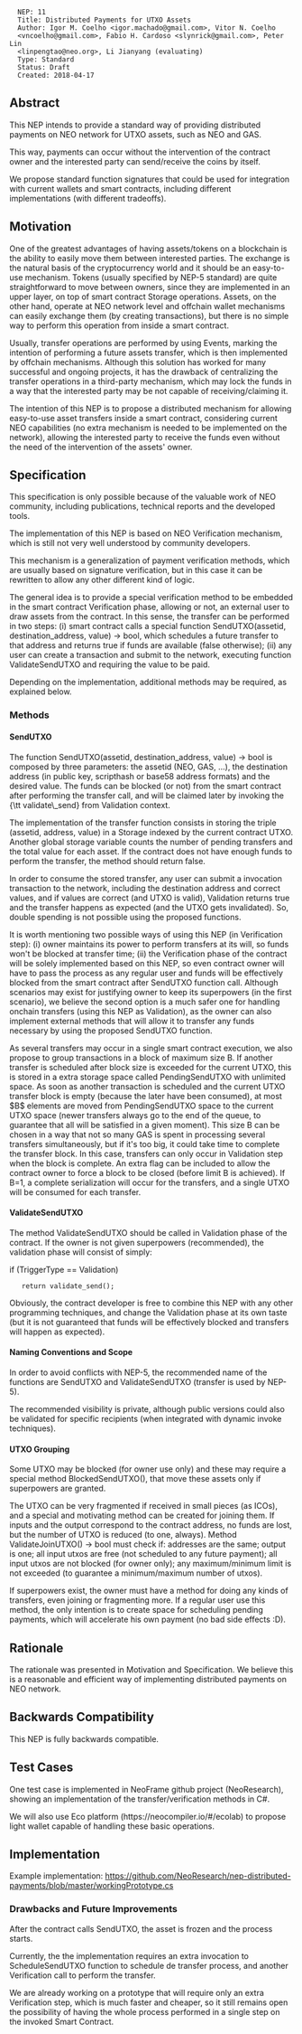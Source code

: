 <pre>
  NEP: 11
  Title: Distributed Payments for UTXO Assets
  Author: Igor M. Coelho <igor.machado@gmail.com>, Vitor N. Coelho
  <vncoelho@gmail.com>, Fabio H. Cardoso <slynrick@gmail.com>, Peter Lin
  <linpengtao@neo.org>, Li Jianyang (evaluating)
  Type: Standard
  Status: Draft
  Created: 2018-04-17
</pre>

==Abstract==

This NEP intends to provide a standard way of providing distributed payments on NEO network for UTXO assets, such as NEO and GAS.

This way, payments can occur without the intervention of the contract owner and the interested party can send/receive the coins by itself.

We propose standard function signatures that could be used for integration with current wallets and smart contracts, including different implementations (with different tradeoffs).

==Motivation==

One of the greatest advantages of having assets/tokens on a blockchain is the ability to easily move them between interested parties. The exchange is the natural basis of the cryptocurrency world and it should be an easy-to-use mechanism. Tokens (usually specified by NEP-5 standard) are quite straightforward to move between owners, since they are implemented in an upper layer, on top of smart contract Storage operations. Assets, on the other hand, operate at NEO network level and offchain wallet mechanisms can easily exchange them (by creating transactions), but there is no simple way to perform this operation from inside a smart contract.

Usually, transfer operations are performed by using Events, marking the intention of performing a future assets transfer, which is then implemented by offchain mechanisms. Although this solution has worked for many successful and ongoing projects, it has the drawback of centralizing the transfer operations in a third-party mechanism, which may lock the funds in a way that the interested party may be not capable of receiving/claiming it.

The intention of this NEP is to propose a distributed mechanism for allowing easy-to-use asset transfers inside a smart contract, considering current NEO capabilities (no extra mechanism is needed to be implemented on the network), allowing the interested party to receive the funds even without the need of the intervention of the assets' owner.

==Specification==

This specification is only possible because of the valuable work of NEO  community, including publications, technical reports and the developed tools.

The implementation of this NEP is based on NEO Verification mechanism, which is still not very well understood by community developers.

This mechanism is a generalization of payment verification methods, which are usually based on signature verification, but in this case it can be rewritten to allow any other different kind of logic.

The general idea is to provide a special verification method to be embedded in the smart contract Verification phase, allowing or not, an external user to draw assets from the contract.
In this sense, the transfer can be performed in two steps: (i) smart contract calls a special function SendUTXO(assetid, destination_address, value) -> bool, which schedules a future transfer to that address and returns true if funds are available (false otherwise); (ii) any user can create a transaction and submit to the network, executing function ValidateSendUTXO and requiring the value to be paid.

Depending on the implementation, additional methods may be required, as explained below.

===Methods===

====SendUTXO====

The function SendUTXO(assetid, destination_address, value) -> bool is composed by three parameters: the assetid (NEO, GAS, ...), the destination address (in public key, scripthash or base58 address formats) and the desired value. The funds can be blocked (or not) from the smart contract after performing the transfer call, and will be claimed later by invoking the {\tt validate\_send} from Validation context.

The implementation of the transfer function consists in storing the triple (assetid, address, value) in a Storage indexed by the current contract UTXO. Another global storage variable counts the number of pending transfers and the total value for each asset. If the contract does not have enough funds to perform the transfer, the method should return false.

In order to consume the stored transfer, any user can submit a invocation transaction to the network, including the destination address and correct values, and if values are correct (and UTXO is valid), Validation returns true and the transfer happens as expected (and the UTXO gets invalidated). So, double spending is not possible using the proposed functions.

It is worth mentioning two possible ways of using this NEP (in Verification step): (i) owner maintains its power to perform transfers at its will, so funds won't be blocked at transfer time; (ii) the Verification phase of the contract will be solely implemented based on this NEP, so even contract owner will have to pass the process as any regular user and funds will be effectively blocked from the smart contract after SendUTXO function call.
Although scenarios may exist for justifying owner to keep its superpowers (in the first scenario), we believe the second option is a much safer one for handling onchain transfers (using this NEP as Validation), as the owner can also implement external methods that will allow it to transfer any funds necessary by using the proposed SendUTXO function.

As several transfers may occur in a single smart contract execution, we also propose to group transactions in a block of maximum size B. If another transfer is scheduled after block size is exceeded for the current UTXO, this is stored in a extra storage space called PendingSendUTXO with unlimited space. As soon as another transaction is scheduled and the current UTXO transfer block is empty (because the later have been consumed), at most $B$ elements are moved from PendingSendUTXO space to the current UTXO space (newer transfers always go to the end of the queue, to guarantee that all will be satisfied in a given moment).
This size B can be chosen in a way that not so many GAS is spent in processing several transfers simultaneously, but if it's too big, it could take time to complete the transfer block. In this case, transfers can only occur in Validation step when the block is complete. An extra flag can be included to allow the contract owner to force a block to be closed (before limit B is achieved).
If B=1, a complete serialization will occur for the transfers, and a single UTXO will be consumed for each transfer.


====ValidateSendUTXO====

The method ValidateSendUTXO should be called in Validation phase of the contract. If the owner is not given superpowers (recommended), the validation phase will consist of simply:

if (TriggerType == Validation)
    return validate_send();

Obviously, the contract developer is free to combine this NEP with any other programming techniques, and change the Validation phase at its own taste (but it is not guaranteed that funds will be effectively blocked and transfers will happen as expected).


====Naming Conventions and Scope====
In order to avoid conflicts with NEP-5, the recommended name of the functions are SendUTXO and ValidateSendUTXO (transfer is used by NEP-5).

The recommended visibility is private, although public versions could also be validated for specific recipients (when integrated with dynamic invoke techniques).


====UTXO Grouping====

Some UTXO may be blocked (for owner use only) and these may require a special method BlockedSendUTXO(), that move these assets only if superpowers are granted.

The UTXO can be very fragmented if received in small pieces (as ICOs), and a special and motivating method can be created for joining them.
If inputs and the output correspond to the contract address, no funds are lost, but the number of UTXO is reduced (to one, always). Method ValidateJoinUTXO() -> bool must check if: addresses are the same; output is one; all input utxos are free (not scheduled to any future payment); all input utxos are not blocked (for owner only); any maximum/minimum limit is not exceeded (to guarantee a minimum/maximum number of utxos).

If superpowers exist, the owner must have a method for doing any kinds of transfers, even joining or fragmenting more.
If a regular user use this method, the only intention is to create space for scheduling pending payments, which will accelerate his own payment (no bad side effects :D).


==Rationale==

The rationale was presented in Motivation and Specification. We believe this is a reasonable and efficient way of implementing  distributed payments on NEO network.

==Backwards Compatibility==

This NEP is fully backwards compatible.

==Test Cases==

One test case is implemented in NeoFrame github project (NeoResearch), showing an implementation of the transfer/verification methods in C#.

We will also use Eco platform (https://neocompiler.io/#/ecolab) to propose light wallet capable of handling these basic operations.

==Implementation==

Example implementation: https://github.com/NeoResearch/nep-distributed-payments/blob/master/workingPrototype.cs

===Drawbacks and Future Improvements===

After the contract calls SendUTXO, the asset is frozen and the process starts.

Currently, the the implementation requires an extra invocation to ScheduleSendUTXO function to schedule de transfer process, and another Verification call to perform the transfer.

We are already working on a prototype that will require only an extra Verification step, which is much faster and cheaper, so it still remains open the possibility of having the whole process performed in a single step on the invoked Smart Contract.
